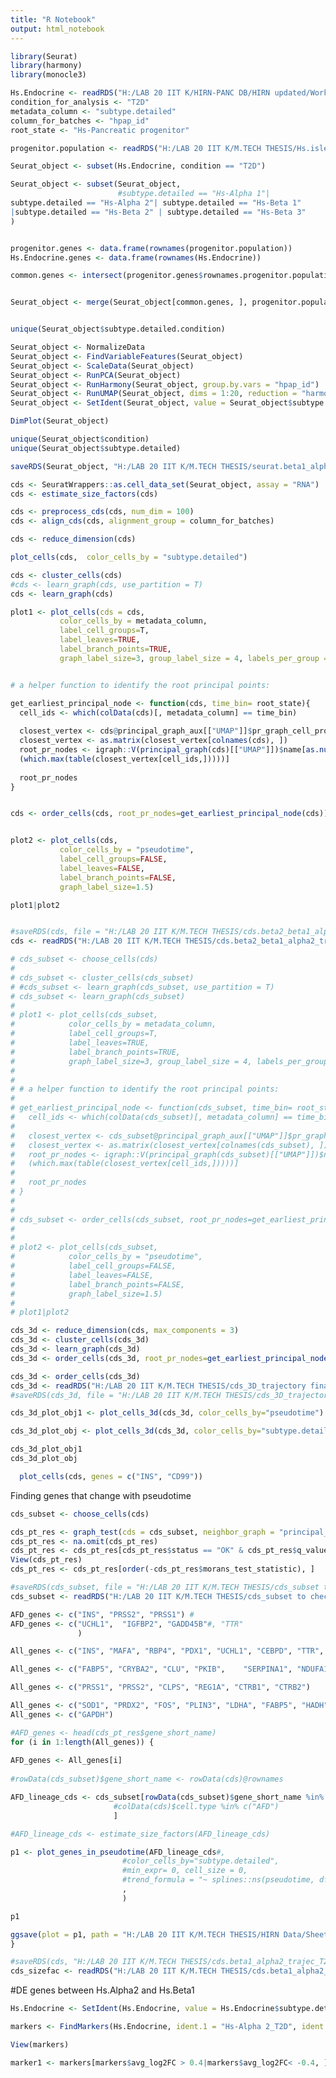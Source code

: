 ---
title: "R Notebook"
output: html_notebook
---


####################################################################################################################################

```{r}
library(Seurat)
library(harmony)
library(monocle3)

```


```{r}

Hs.Endocrine <- readRDS("H:/LAB 20 IIT K/HIRN-PANC DB/HIRN updated/Working rds/HIRN Endocrine0.12res JT.rds")
condition_for_analysis <- "T2D"
metadata_column <- "subtype.detailed"
column_for_batches <- "hpap_id"
root_state <- "Hs-Pancreatic progenitor"

progenitor.population <- readRDS("H:/LAB 20 IIT K/M.TECH THESIS/Hs.islets_prgenitor_filtered.rds")

Seurat_object <- subset(Hs.Endocrine, condition == "T2D")

Seurat_object <- subset(Seurat_object,
                        #subtype.detailed == "Hs-Alpha 1"| 
subtype.detailed == "Hs-Alpha 2"| subtype.detailed == "Hs-Beta 1"
|subtype.detailed == "Hs-Beta 2" | subtype.detailed == "Hs-Beta 3"
)


progenitor.genes <- data.frame(rownames(progenitor.population))
Hs.Endocrine.genes <- data.frame(rownames(Hs.Endocrine))

common.genes <- intersect(progenitor.genes$rownames.progenitor.population., Hs.Endocrine.genes$rownames.Hs.Endocrine.)


Seurat_object <- merge(Seurat_object[common.genes, ], progenitor.population[common.genes, ])


unique(Seurat_object$subtype.detailed.condition)

Seurat_object <- NormalizeData    
Seurat_object <- FindVariableFeatures(Seurat_object)
Seurat_object <- ScaleData(Seurat_object)
Seurat_object <- RunPCA(Seurat_object)
Seurat_object <- RunHarmony(Seurat_object, group.by.vars = "hpap_id")
Seurat_object <- RunUMAP(Seurat_object, dims = 1:20, reduction = "harmony")
Seurat_object <- SetIdent(Seurat_object, value = Seurat_object$subtype.detailed)

DimPlot(Seurat_object)

unique(Seurat_object$condition)
unique(Seurat_object$subtype.detailed)

saveRDS(Seurat_object, "H:/LAB 20 IIT K/M.TECH THESIS/seurat.beta1_alpha2_trajec_T2D.rds")
```


```{r}

cds <- SeuratWrappers::as.cell_data_set(Seurat_object, assay = "RNA")
cds <- estimate_size_factors(cds)

cds <- preprocess_cds(cds, num_dim = 100)
cds <- align_cds(cds, alignment_group = column_for_batches)

cds <- reduce_dimension(cds)

plot_cells(cds,  color_cells_by = "subtype.detailed")

cds <- cluster_cells(cds)
#cds <- learn_graph(cds, use_partition = T)
cds <- learn_graph(cds)

plot1 <- plot_cells(cds = cds,
           color_cells_by = metadata_column,
           label_cell_groups=T,
           label_leaves=TRUE,
           label_branch_points=TRUE,
           graph_label_size=3, group_label_size = 4, labels_per_group = 1)


# a helper function to identify the root principal points:

get_earliest_principal_node <- function(cds, time_bin= root_state){
  cell_ids <- which(colData(cds)[, metadata_column] == time_bin)
  
  closest_vertex <- cds@principal_graph_aux[["UMAP"]]$pr_graph_cell_proj_closest_vertex
  closest_vertex <- as.matrix(closest_vertex[colnames(cds), ])
  root_pr_nodes <- igraph::V(principal_graph(cds)[["UMAP"]])$name[as.numeric(names
  (which.max(table(closest_vertex[cell_ids,]))))]
  
  root_pr_nodes
}


cds <- order_cells(cds, root_pr_nodes=get_earliest_principal_node(cds))


plot2 <- plot_cells(cds,
           color_cells_by = "pseudotime",
           label_cell_groups=FALSE,
           label_leaves=FALSE,
           label_branch_points=FALSE,
           graph_label_size=1.5)

plot1|plot2


#saveRDS(cds, file = "H:/LAB 20 IIT K/M.TECH THESIS/cds.beta2_beta1_alpha2_trajec_T2Dfinal.rds")
cds <- readRDS("H:/LAB 20 IIT K/M.TECH THESIS/cds.beta2_beta1_alpha2_trajec_T2Dfinal.rds")
```

```{r}
# cds_subset <- choose_cells(cds)
# 
# cds_subset <- cluster_cells(cds_subset)
# #cds_subset <- learn_graph(cds_subset, use_partition = T)
# cds_subset <- learn_graph(cds_subset)
# 
# plot1 <- plot_cells(cds_subset,
#            color_cells_by = metadata_column,
#            label_cell_groups=T,
#            label_leaves=TRUE,
#            label_branch_points=TRUE,
#            graph_label_size=3, group_label_size = 4, labels_per_group = 1)
# 
# 
# # a helper function to identify the root principal points:
# 
# get_earliest_principal_node <- function(cds_subset, time_bin= root_state){
#   cell_ids <- which(colData(cds_subset)[, metadata_column] == time_bin)
#   
#   closest_vertex <- cds_subset@principal_graph_aux[["UMAP"]]$pr_graph_cell_proj_closest_vertex
#   closest_vertex <- as.matrix(closest_vertex[colnames(cds_subset), ])
#   root_pr_nodes <- igraph::V(principal_graph(cds_subset)[["UMAP"]])$name[as.numeric(names
#   (which.max(table(closest_vertex[cell_ids,]))))]
#   
#   root_pr_nodes
# }
# 
# 
# cds_subset <- order_cells(cds_subset, root_pr_nodes=get_earliest_principal_node(cds_subset))
# 
# 
# plot2 <- plot_cells(cds_subset,
#            color_cells_by = "pseudotime",
#            label_cell_groups=FALSE,
#            label_leaves=FALSE,
#            label_branch_points=FALSE,
#            graph_label_size=1.5)
# 
# plot1|plot2
```


```{r}
cds_3d <- reduce_dimension(cds, max_components = 3)
cds_3d <- cluster_cells(cds_3d)
cds_3d <- learn_graph(cds_3d)
cds_3d <- order_cells(cds_3d, root_pr_nodes=get_earliest_principal_node(cds_3d))

cds_3d <- order_cells(cds_3d)
cds_3d <- readRDS("H:/LAB 20 IIT K/M.TECH THESIS/cds_3D_trajectory final.rds")
#saveRDS(cds_3d, file = "H:/LAB 20 IIT K/M.TECH THESIS/cds_3D_trajectory final.rds")

cds_3d_plot_obj1 <- plot_cells_3d(cds_3d, color_cells_by="pseudotime")

cds_3d_plot_obj <- plot_cells_3d(cds_3d, color_cells_by="subtype.detailed",color_palette = c("Orange",  "Yellow", "Blue", "Cyan", "Green", "Red"))
```

```{r}
cds_3d_plot_obj1
cds_3d_plot_obj
```




```{r}
  plot_cells(cds, genes = c("INS", "CD99"))
```
Finding genes that change with pseudotime
```{r}
cds_subset <- choose_cells(cds)

cds_pt_res <- graph_test(cds = cds_subset, neighbor_graph = "principal_graph", cores = 8)
cds_pt_res <- na.omit(cds_pt_res)
cds_pt_res <- cds_pt_res[cds_pt_res$status == "OK" & cds_pt_res$q_value < 0.05, ]
View(cds_pt_res)
cds_pt_res <- cds_pt_res[order(-cds_pt_res$morans_test_statistic), ]

```


```{r}

#saveRDS(cds_subset, file = "H:/LAB 20 IIT K/M.TECH THESIS/cds_subset to check genes in pseudotime.rds" )
cds_subset <- readRDS("H:/LAB 20 IIT K/M.TECH THESIS/cds_subset to check genes in pseudotime.rds")

AFD_genes <- c("INS", "PRSS2", "PRSS1") #
AFD_genes <- c("UCHL1",  "IGFBP2", "GADD45B"#, "TTR"
               )

All_genes <- c("INS", "MAFA", "RBP4", "PDX1", "UCHL1", "CEBPD", "TTR",  "GC", "CHGA", "CHGB", "IGFBP2", "CD99")

All_genes <- c("FABP5", "CRYBA2", "CLU", "PKIB",    "SERPINA1", "NDUFA13", "CALM1", "CALM2", "UQCC2",  "CCNB2", "IER3", "ALDH1A1")

All_genes <- c("PRSS1", "PRSS2", "CLPS", "REG1A", "CTRB1", "CTRB2")

All_genes <- c("SOD1", "PRDX2", "FOS", "PLIN3", "LDHA", "FABP5", "HADH", "ALDH1A1", "NDUFA13", "NDUFB2", "ADCYAP1", "NDUFB8")
All_genes <- c("GAPDH")

#AFD_genes <- head(cds_pt_res$gene_short_name)
for (i in 1:length(All_genes)) {
  
AFD_genes <- All_genes[i]
 
#rowData(cds_subset)$gene_short_name <- rowData(cds)@rownames

AFD_lineage_cds <- cds_subset[rowData(cds_subset)$gene_short_name %in% AFD_genes,
                       #colData(cds)$cell.type %in% c("AFD")
                       ]

#AFD_lineage_cds <- estimate_size_factors(AFD_lineage_cds) 

p1 <- plot_genes_in_pseudotime(AFD_lineage_cds#,
                         #color_cells_by="subtype.detailed",
                         #min_expr= 0, cell_size = 0,
                         #trend_formula = "~ splines::ns(pseudotime, df=3)"
                         , 
                         )

p1

ggsave(plot = p1, path = "H:/LAB 20 IIT K/M.TECH THESIS/HIRN Data/Sheets/Pseudotime analysis Monocle 3/More genes/", filename = paste0(AFD_genes, " in pseudotime.tiff"), device = "tiff", height = 4, width = 5)
}
```

```{r}
#saveRDS(cds, "H:/LAB 20 IIT K/M.TECH THESIS/cds.beta1_alpha2_trajec_T2D_with estimatesizefactors.rds")
cds_sizefac <- readRDS("H:/LAB 20 IIT K/M.TECH THESIS/cds.beta1_alpha2_trajec_T2D_with estimatesizefactors.rds")
```

#DE genes between Hs.Alpha2 and Hs.Beta1
```{r}
Hs.Endocrine <- SetIdent(Hs.Endocrine, value = Hs.Endocrine$subtype.detailed.condition)

markers <- FindMarkers(Hs.Endocrine, ident.1 = "Hs-Alpha 2_T2D", ident.2 = "Hs-Beta 1_T2D")

View(markers)

marker1 <- markers[markers$avg_log2FC > 0.4|markers$avg_log2FC< -0.4, ]
```
